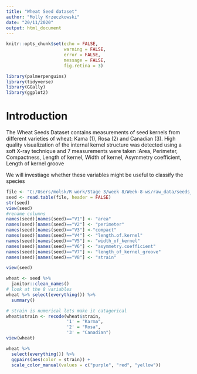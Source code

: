 ```yaml
---
title: "Wheat Seed dataset"
author: "Molly Krzeczkowski"
date: "20/11/2020"
output: html_document
---
```


```r
knitr::opts_chunk$set(echo = FALSE,
                      warning = FALSE,
                      error = FALSE,
                      message = FALSE,
                      fig.retina = 3)
```

<!-- load packages  -->
```r
library(palmerpenguins)
library(tidyverse)
library(GGally)
library(ggplot2)
```

# Introduction

The Wheat Seeds Dataset contains measurements of seed kernels from different varieties of wheat: Kama (1), Rosa (2) and Canadian (3). High quality visualization of the internal kernel structure was detected using a soft X-ray technique and 7 measurements were taken :Area, Perimeter, Compactness, Length of kernel, Width of kernel, Asymmetry coefficient, Length of kernel groove

We will investiage whether these variables might be useful to classify the species 

```r
file <- "C:/Users/molsk/R work/Stage 3/week 8/Week-8-ws/raw_data/seeds_dataset.txt"
seed <- read.table(file, header = FALSE)
str(seed)
view(seed)
#rename columns
names(seed)[names(seed)=="V1"] <- "area"
names(seed)[names(seed)=="V2"] <- "perimeter"
names(seed)[names(seed)=="V3"] <-"compact"
names(seed)[names(seed)=="V4"] <- "length.of.kernel"
names(seed)[names(seed)=="V5"] <- "width_of_kernel"
names(seed)[names(seed)=="V6"] <- "asymmetry.coefficient"
names(seed)[names(seed)=="V7"] <- "length_of_kernel_groove"
names(seed)[names(seed)=="V8"] <- "strain"

view(seed)
```

<!-- clean the variable names -->
```r
wheat <- seed %>%
  janitor::clean_names()
# look at the 8 variables 
wheat %>% select(everything()) %>% 
  summary()

# strain is numerical lets make it catagorical 
wheat$strain <- recode(wheat$strain,
                       '1' = "Karma",
                       '2' = "Rosa",
                       '3' = "Canadian")
view(wheat)
```
<!-- No values are missing  -->
```r
wheat %>% 
  select(everything()) %>% 
  ggpairs(aes(color = strain)) +
  scale_color_manual(values = c("purple", "red", "yellow"))
```

